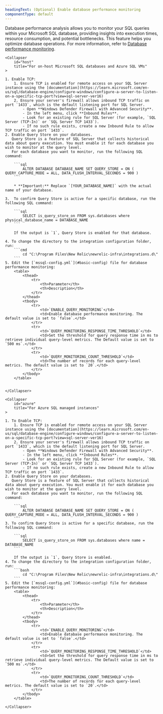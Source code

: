 ```yaml
---
headingText: (Optional) Enable database performance monitoring
componentType: default
---
```


Database performance analysis allows you to monitor your SQL queries within your Microsoft SQL database, providing insights into execution times, resource consumption, and potential bottlenecks. This feature helps you optimize database operations. For more information, refer to [Database performance monitoring](/docs/infrastructure/infrastructure-data/query-level-monitoring).

<CollapserGroup>

    <Collapser
        id="host"
        title="For on-host Microsoft SQL databases and Azure SQL VMs"
    >

    1. Enable TCP:
        1. Ensure TCP is enabled for remote access on your SQL Server instance using the [documentation](https://learn.microsoft.com/en-us/sql/database-engine/configure-windows/configure-a-server-to-listen-on-a-specific-tcp-port?view=sql-server-ver16)
        2. Ensure your server's firewall allows inbound TCP traffic on port `1433`, which is the default listening port for SQL Server.
            - Open **Windows Defender Firewall with Advanced Security**.
            - In the left menu, click **Inbound Rules**.
            - Look for an existing rule for SQL Server (for example, `SQL Server (TCP-In)` or `SQL Server TCP 1433`).
            - If no such rule exists, create a new Inbound Rule to allow TCP traffic on port `1433`.
    2. Enable Query Store on your databases.
       Query Store is a feature of SQL Server that collects historical data about query execution. You must enable it for each database you wish to monitor at the query level.
       For each database you want to monitor, run the following SQL command:

        ```sql
            ALTER DATABASE DATABASE_NAME SET QUERY_STORE = ON ( QUERY_CAPTURE_MODE = ALL, DATA_FLUSH_INTERVAL_SECONDS = 900 )
        ```

        * **Important:** Replace `[YOUR_DATABASE_NAME]` with the actual name of your database.

    3.  To confirm Query Store is active for a specific database, run the following SQL command:

        ```sql
            SELECT is_query_store_on FROM sys.databases where physical_database_name = DATABASE_NAME
        ```

        If the output is `1`, Query Store is enabled for that database.

    4. To change the directory to the integration configuration folder, run:
        ```cmd
            cd "C:\Program Files\New Relic\newrelic-infra\integrations.d\"
        ``` 
    5. Edit the [`mssql-config.yml`](#basic-config) file for database performance monitoring:
        <table>
            <thead>
                <tr>
                    <th>Parameter</th>
                    <th>Description</th>
                </tr>
            </thead>
            <tbody>
                <tr>
                    <td>`ENABLE_QUERY_MONITORING`</td>
                    <td>Enable database performance monitoring. The default value is set to `false`.</td>
                </tr>
                <tr>
                    <td>`QUERY_MONITORING_RESPONSE_TIME_THRESHOLD`</td>
                    <td>Set the threshold for query response time in ms to retrieve individual query-level metrics. The Default value is set to `500 ms`.</td>
                </tr>
                <tr>
                    <td>`QUERY_MONITORING_COUNT_THRESHOLD`</td>
                    <td>The number of records for each query-level metrics. The default value is set to `20`.</td>
                </tr>
            </tbody>
        </table>


    </Collapser>

    <Collapser
        id="azure"
        title="For Azure SQL managed instances"
    >

    1. To Enable TCP:
        1. Ensure TCP is enabled for remote access on your SQL Server instance using the [documentation](https://learn.microsoft.com/en-us/sql/database-engine/configure-windows/configure-a-server-to-listen-on-a-specific-tcp-port?view=sql-server-ver16)
        2. Ensure your server's firewall allows inbound TCP traffic on port `1433`, which is the default listening port for SQL Server.
            - Open **Windows Defender Firewall with Advanced Security**.
            - In the left menu, click **Inbound Rules**.
            - Look for an existing rule for SQL Server (for example, `SQL Server (TCP-In)` or `SQL Server TCP 1433`).
            - If no such rule exists, create a new Inbound Rule to allow TCP traffic on port `1433`.
    2. Enable Query Store on your databases.
       Query Store is a feature of SQL Server that collects historical data about query execution. You must enable it for each database you wish to monitor at the query level.
       For each database you want to monitor, run the following SQL command:

        ```sql
            ALTER DATABASE DATABASE_NAME SET QUERY_STORE = ON ( QUERY_CAPTURE_MODE = ALL, DATA_FLUSH_INTERVAL_SECONDS = 900 )
        ```
    3. To confirm Query Store is active for a specific database, run the following SQL command:
    
        ```sql
            SELECT is_query_store_on FROM sys.databases where name = DATABASE_NAME
        ```

        If the output is `1`, Query Store is enabled.
    4. To change the directory to the integration configuration folder, run:
        ```bash
            cd "C:\Program Files\New Relic\newrelic-infra\integrations.d\"
        ``` 
    5. Edit the [`mssql-config.yml`](#basic-config) file for database performance monitoring:
        <table>
            <thead>
                <tr>
                    <th>Parameter</th>
                    <th>Description</th>
                </tr>
            </thead>
            <tbody>
                <tr>
                    <td>`ENABLE_QUERY_MONITORING`</td>
                    <td>Enable database performance monitoring. The default value is set to `false`.</td>
                </tr>
                <tr>
                    <td>`QUERY_MONITORING_RESPONSE_TIME_THRESHOLD`</td>
                    <td>Set the threshold for query response time in ms to retrieve individual query-level metrics. The Default value is set to `500 ms`.</td>
                </tr>
                <tr>
                    <td>`QUERY_MONITORING_COUNT_THRESHOLD`</td>
                    <td>The number of records for each query-level metrics. The default value is set to `20`.</td>
                </tr>
            </tbody>
        </table>

    </Collapser>

</CollapserGroup>